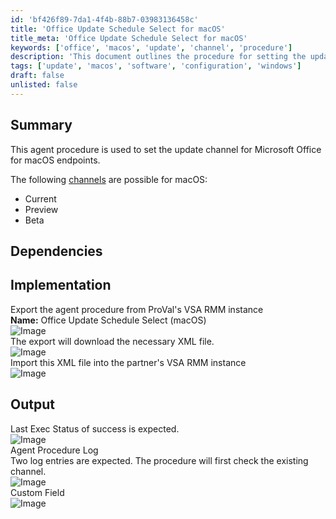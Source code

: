 ```yaml
---
id: 'bf426f89-7da1-4f4b-88b7-03983136458c'
title: 'Office Update Schedule Select for macOS'
title_meta: 'Office Update Schedule Select for macOS'
keywords: ['office', 'macos', 'update', 'channel', 'procedure']
description: 'This document outlines the procedure for setting the update channel for Microsoft Office on macOS endpoints, including the available channels and implementation steps for exporting and importing the agent procedure in VSA RMM.'
tags: ['update', 'macos', 'software', 'configuration', 'windows']
draft: false
unlisted: false
---
```

## Summary

This agent procedure is used to set the update channel for Microsoft Office for macOS endpoints.

The following [channels](https://learn.microsoft.com/en-us/microsoft-365-apps/insider/deploy/preference) are possible for macOS: 

- Current
- Preview 
- Beta

## Dependencies

## Implementation

Export the agent procedure from ProVal's VSA RMM instance  
**Name:** Office Update Schedule Select (macOS)  
![Image](../../../static/img/Office-C2R-Update-Schedule-Select-(macOS)/image_1.png)  
The export will download the necessary XML file.  
![Image](../../../static/img/Office-C2R-Update-Schedule-Select-(macOS)/image_2.png)  
Import this XML file into the partner's VSA RMM instance  
![Image](../../../static/img/Office-C2R-Update-Schedule-Select-(macOS)/image_3.png)  

## Output

Last Exec Status of success is expected.  
![Image](../../../static/img/Office-C2R-Update-Schedule-Select-(macOS)/image_4.png)  
Agent Procedure Log  
Two log entries are expected. The procedure will first check the existing channel.  
![Image](../../../static/img/Office-C2R-Update-Schedule-Select-(macOS)/image_5.png)  
Custom Field  
![Image](../../../static/img/Office-C2R-Update-Schedule-Select-(macOS)/image_6.png)












